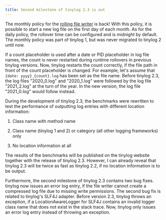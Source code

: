 ```yaml
---
title: Second milestone of tinylog 2.3 is out
---
```


The monthly policy for the [rolling file writer](/configuration/#rolling-file-writer) is back! With this policy, it is possible to start a new log file on the first day of each month. As for the daily policy, the rollover time can be configured and is midnight by default. The monthly policy was part of tinylog 1, but was never migrated to tinylog 2 until now.

If a count placeholder is used after a date or PID placeholder in log file names, the count is never restarted during runtime rollovers in previous tinylog versions. Now, tinylog restarts the count correctly, if the file path in front of the count placeholder is changed. For example, let's assume that `{date: yyyy}_{count}.log` has been set as the file name. Before tinylog 2.3, the log files "2020\_0.log" and "2020\_1.log" were followed by the log file "2021\_2.log" at the turn of the year. In the new version, the log file "2021\_0.log" would follow instead.

During the development of tinylog 2.3, the benchmarks were rewritten to test the performance of outputting log entries with different location information:

1. Class name with method name

2. Class name (tinylog 1 and 2) or category (all other logging frameworks) only

3. No location information at all

The results of the benchmarks will be published on the tinylog website together with the release of tinylog 2.3. However, I can already reveal that tinylog 2.3 will be twice as fast as tinylog 2.2, if no location information is to be output.

Furthermore, the second milestone of tinylog 2.3 contains two bug fixes. tinylog now issues an error log entry, if the file writer cannot create a compressed log file due to missing write permissions. The second bug fix is related to tinylog's SLF4J adapter. Before version 2.3, tinylog throws an exception, if a LocationAwareLogger for SLF4J contains an invalid logger class name that does not exist in the stack trace. Now, tinylog only issues an error log entry instead of throwing an exception.
